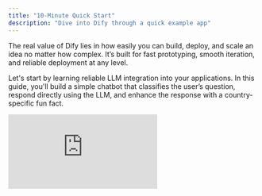 ```yaml
---
title: "10-Minute Quick Start"
description: "Dive into Dify through a quick example app"
---
```


The real value of Dify lies in how easily you can build, deploy, and scale an idea no matter how complex. It’s built for fast prototyping, smooth iteration, and reliable deployment at any level.

Let's start by learning reliable LLM integration into your applications. In this guide, you'll build a simple chatbot that classifies the user’s question, respond directly using the LLM, and enhance the response with a country-specific fun fact.

<iframe className="w-full aspect-video rounded-xl" src="https://youtu.be/opKZRpfd80k" title="YouTube video player" frameBorder="0" allow="accelerometer; autoplay; clipboard-write; encrypted-media; gyroscope; picture-in-picture" allowFullScreen />

## Step 1: Create a New Workflow (2 min)

1. Go to **Studio \> Workflow \> Create from Blank \> Orchestrate \> New Chatflow \> Create**

## Step 2: Add Workflow Blocks (6 min)

**IMPORTANT: When you want to reference any variable, type `\{` first and you can see the different variables available in your workflow.**

### 1. LLM Block and Output: Understand and Answer the Question

**_LLM Block _**_sends a prompt to a language model to generate a response based on user input. It abstracts away the complexity of API calls, rate limits, and infrastructure, so you can just focus on designing logic._

- Create an LLM block using the **Add Node** button and connect it to your Start Block
- Choose a default model
- Paste this into **System Prompt:**

`The user will ask a question about a country. The question is {{sys.query}}  Tasks:` `1. Identify the country mentioned.` `2. Rephrase the question clearly.` `3. Answer the question using general knowledge. Respond in the following JSON format: {   "country": "<country name>","question": "<rephrased question>","answer": "<direct answer to the question>"` `}`

- **_Enable Structured Output_**_ allows you to easily control what the LLM will return and ensure consistent, machine-readable outputs for downstream use in precise data extraction or conditional logic._
  - Toggle Output Variables Structured ON \> **Configure** and click **Import from JSON**
  - Paste:
    -     `{   "country": "string",   "question": "string",   "answer": "string" }`

### 2. Code Block: Get Fun Fact

**_Code Block _**_executes custom logic using code. It lets you inject code exactly where needed—within a visual workflow—saving you from wiring up an entire backend._

- Create "**Code Block**" using the **Add Node** button and connect to LLM block
- Change one **Input Variable** name to "country" and set the variable to **structured_output \>** **country**

Paste this code into **PYTHON3**:

`def main(country: str) -> dict:     country_name = country.lower()     fun_facts = {"japan": "Japan has more than 5 million vending machines.","france": "France is the most visited country in the world.","italy": "Italy has more UNESCO World Heritage sites than any other country."` `    }     fun_fact = fun_facts.get(country_name, f"No fun fact available for {country.title()}.")`

` return {"fun_fact": fun_fact}`

- Change "result" into "fun_fact" to have a better labeled variable

### 3. Answer Block: Final Answer to User

**_Answer Block _**_creates a clean final output to return._

- Create an "**Answer Block**" using the Add Node button.
- Paste into the **Answer Field:**
  -   `Q: {{ structured_output.question }}` `A: {{ structured_output.answer }} Fun Fact: {{ fun_fact }}`

End Workflow:

<img
  style={{ width:"1850%" }}
/>

---

## Step 3: Test the Bot (3 min)

Click **Preview**, then ask:

- “What is the capital of France?”
- “Tell me about Japanese cuisine”
- “Describe the culture in Italy”
- Any other questions

Make sure your Bot works as expected\!

## You’ve Completed the Bot\!

This guide showed how to integrate language models reliably and scalably without reinventing infrastructure. With Dify’s visual workflows and modular blocks, you’re not just building faster, you’re adopting a clean, production-ready architecture for LLM-powered apps.
